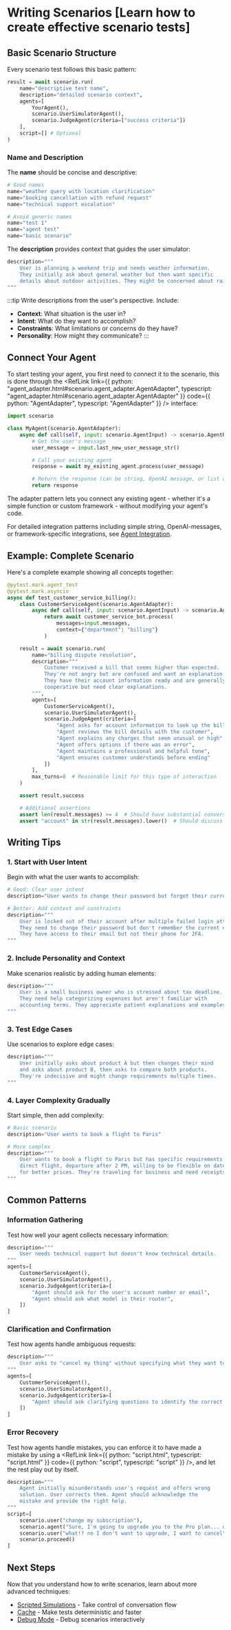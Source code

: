 
# Writing Scenarios [Learn how to create effective scenario tests]

## Basic Scenario Structure

Every scenario test follows this basic pattern:

```python
result = await scenario.run(
    name="descriptive test name",
    description="detailed scenario context",
    agents=[
        YourAgent(),
        scenario.UserSimulatorAgent(),
        scenario.JudgeAgent(criteria=["success criteria"])
    ],
    script=[] # Optional
)
```

### Name and Description

The **name** should be concise and descriptive:

```python
# Good names
name="weather query with location clarification"
name="booking cancellation with refund request"
name="technical support escalation"

# Avoid generic names
name="test 1"
name="agent test"
name="basic scenario"
```

The **description** provides context that guides the user simulator:

```python
description="""
    User is planning a weekend trip and needs weather information.
    They initially ask about general weather but then want specific
    details about outdoor activities. They might be concerned about rain.
"""
```

:::tip
Write descriptions from the user's perspective. Include:
- **Context**: What situation is the user in?
- **Intent**: What do they want to accomplish?
- **Constraints**: What limitations or concerns do they have?
- **Personality**: How might they communicate?
:::


## Connect Your Agent

To start testing your agent, you first need to connect it to the scenario, this is done through the <RefLink link={{ python: "agent_adapter.html#scenario.agent_adapter.AgentAdapter", typescript: "agent_adapter.html#scenario.agent_adapter.AgentAdapter" }} code={{ python: "AgentAdapter", typescript: "AgentAdapter" }} /> interface:

```python
import scenario

class MyAgent(scenario.AgentAdapter):
    async def call(self, input: scenario.AgentInput) -> scenario.AgentReturnTypes:
        # Get the user's message
        user_message = input.last_new_user_message_str()

        # Call your existing agent
        response = await my_existing_agent.process(user_message)

        # Return the response (can be string, OpenAI message, or list of messages)
        return response
```

The adapter pattern lets you connect any existing agent - whether it's a simple function or custom framework - without modifying your agent's code.

For detailed integration patterns including simple string, OpenAI-messages, or framework-specific integrations, see [Agent Integration](../agent-integration).

## Example: Complete Scenario

Here's a complete example showing all concepts together:

```python
@pytest.mark.agent_test
@pytest.mark.asyncio
async def test_customer_service_billing():
    class CustomerServiceAgent(scenario.AgentAdapter):
        async def call(self, input: scenario.AgentInput) -> scenario.AgentReturnTypes:
            return await customer_service_bot.process(
                messages=input.messages,
                context={"department": "billing"}
            )

    result = await scenario.run(
        name="billing dispute resolution",
        description="""
            Customer received a bill that seems higher than expected.
            They're not angry but are confused and want an explanation.
            They have their account information ready and are generally
            cooperative but need clear explanations.
        """,
        agents=[
            CustomerServiceAgent(),
            scenario.UserSimulatorAgent(),
            scenario.JudgeAgent(criteria=[
                "Agent asks for account information to look up the bill",
                "Agent reviews the bill details with the customer",
                "Agent explains any charges that seem unusual or high",
                "Agent offers options if there was an error",
                "Agent maintains a professional and helpful tone",
                "Agent ensures customer understands before ending"
            ])
        ],
        max_turns=8  # Reasonable limit for this type of interaction
    )

    assert result.success

    # Additional assertions
    assert len(result.messages) >= 4  # Should have substantial conversation
    assert "account" in str(result.messages).lower()  # Should discuss account
```

## Writing Tips

### 1. Start with User Intent
Begin with what the user wants to accomplish:

```python
# Good: Clear user intent
description="User wants to change their password but forgot their current one"

# Better: Add context and constraints
description="""
    User is locked out of their account after multiple failed login attempts.
    They need to change their password but don't remember the current one.
    They have access to their email but not their phone for 2FA.
"""
```

### 2. Include Personality and Context
Make scenarios realistic by adding human elements:

```python
description="""
    User is a small business owner who is stressed about tax deadline.
    They need help categorizing expenses but aren't familiar with
    accounting terms. They appreciate patient explanations and examples.
"""
```

### 3. Test Edge Cases
Use scenarios to explore edge cases:

```python
description="""
    User initially asks about product A but then changes their mind
    and asks about product B, then asks to compare both products.
    They're indecisive and might change requirements multiple times.
"""
```

### 4. Layer Complexity Gradually
Start simple, then add complexity:

```python
# Basic scenario
description="User wants to book a flight to Paris"

# More complex
description="""
    User wants to book a flight to Paris but has specific requirements:
    direct flight, departure after 2 PM, willing to be flexible on dates
    for better prices. They're traveling for business and need receipts.
"""
```

## Common Patterns

### Information Gathering
Test how well your agent collects necessary information:

```python
description="""
    User needs technical support but doesn't know technical details.
"""
agents=[
    CustomerServiceAgent(),
    scenario.UserSimulatorAgent(),
    scenario.JudgeAgent(criteria=[
        "Agent should ask for the user's account number or email",
        "Agent should ask what model is their router",
    ])
]
```

### Clarification and Confirmation
Test how agents handle ambiguous requests:

```python
description="""
    User asks to "cancel my thing" without specifying what they want to cancel.
"""
agents=[
    CustomerServiceAgent(),
    scenario.UserSimulatorAgent(),
    scenario.JudgeAgent(criteria=[
        "Agent should ask clarifying questions to identify the correct item and confirm before taking action.",
    ])
]
```

### Error Recovery
Test how agents handle mistakes, you can enforce it to have made a mistake by using a <RefLink link={{ python: "script.html", typescript: "script.html" }} code={{ python: "script", typescript: "script" }} />,
and let the rest play out by itself.

```python
description="""
    Agent initially misunderstands user's request and offers wrong
    solution. User corrects them. Agent should acknowledge the
    mistake and provide the right help.
"""
script=[
    scenario.user("change my subscription"),
    scenario.agent("Sure, I'm going to upgrade you to the Pro plan... done!"),
    scenario.user("what!? no I don't want to upgrade, I want to cancel"),
    scenario.proceed()
]
```

## Next Steps

Now that you understand how to write scenarios, learn about more advanced techniques:

- [Scripted Simulations](./scripted-simulations) - Take control of conversation flow
- [Cache](./cache) - Make tests deterministic and faster
- [Debug Mode](./debug-mode) - Debug scenarios interactively